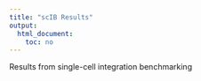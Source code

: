 ```yaml
---
title: "scIB Results"
output:
  html_document:
    toc: no
---
```


Results from single-cell integration benchmarking
